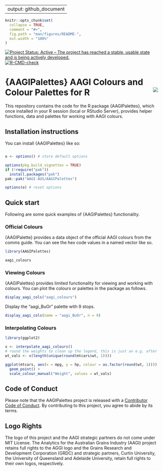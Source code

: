
---
output: github_document
---

<!-- README.md is generated from README.Rmd. Please edit that file -->

```r
knitr::opts_chunk$set(
  collapse = TRUE,
  comment = "#>",
  fig.path = "man/figures/README-",
  out.width = "100%"
)
```

<!-- badges: start -->
[![Project Status: Active – The project has reached a stable, usable state and is being actively developed.](https://www.repostatus.org/badges/latest/active.svg)](https://www.repostatus.org/#active)
[![R-CMD-check](https://github.com/AAGI-AUS/AAGIPalettes/actions/workflows/R-CMD-check.yaml/badge.svg)](https://github.com/AAGI-AUS/AAGIPalettes/actions/workflows/R-CMD-check.yaml)
<!-- badges: end -->

# {AAGIPalettes} AAGI Colours and Colour Palettes for R <img align="right" src="man/figures/logo.png">

This repository contains the code for the R package {AAGIPalettes}, which once installed in your R session (local or RStudio Server), provides helper functions, data and palettes for working with AAGI colours.

## Installation instructions

You can install {AAGIPalettes} like so:

```r

o <- options() # store default options

options(pkg.build_vignettes = TRUE)
if (!require("pak"))
  install.packages("pak")
pak::pak("AAGI-AUS/AAGIPalettes")

options(o) # reset options
```

## Quick start

Following are some quick examples of {AAGIPalettes} functionality.

### Official Colours

{AAGIPalette} provides a data object of the official AAGI colours from the comms guide.
You can see the hex code values in a named vector like so.

```r
library(AAGIPalettes)

aagi_colours
```

### Viewing Colours

{AAGIPalettes} provides limited functionality for viewing and working with colours.
You can plot the colours or palettes in the package as follows.

```r
display_aagi_cols("aagi_colours")
```

Display the "aagi_BuOr" palette with 9 stops.

```r
display_aagi_cols(name = "aagi_BuOr", n = 9)
```

### Interpolating Colours

```r
library(ggplot2)

x <- interpolate_aagi_colours()
# round the weights to clean up the legend, this is just an e.g. after all...
wt_vals <- x(length(unique(round(mtcars$wt, 1))))

ggplot(mtcars, aes(x = mpg, y = hp, colour = as.factor(round(wt, 1)))) +
  geom_point() +
  scale_colour_manual("Weight", values = wt_vals)
```

## Code of Conduct

Please note that the AAGIPalettes project is released with a [Contributor Code of Conduct](https://AAGI-AUS.github.io/AAGIPalettes/CODE_OF_CONDUCT.html). By contributing to this project, you agree to abide by its terms.

## Logo Rights

The logo of this project and the AAGI strategic partners do not come under MIT License.
The Analytics for the Australian Grains Industry (AAGI) project retains full rights to the AGGI logo and the Grains Research and Development Corporation (GRDC) and strategic partners, Curtin University, the University of Queensland and Adelaide University, retain full rights to their own logos, respectively.
